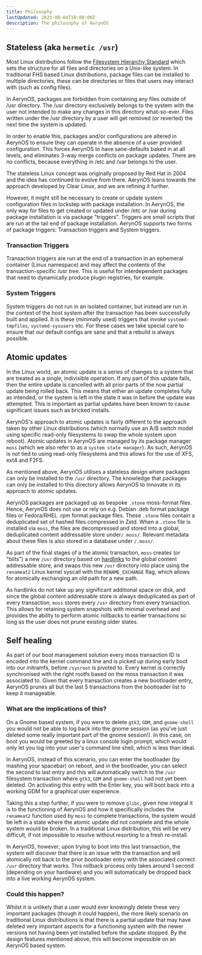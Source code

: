 ```yaml
---
title: Philosophy
lastUpdated: 2025-08-04T10:00:00Z
description: The philosophy of AerynOS
---
```



## Stateless (aka `hermetic /usr`)

Most Linux distributions follow the [Filesystem Hierarchy Standard](https://refspecs.linuxfoundation.org/FHS_3.0/fhs-3.0.pdf) which sets the structure for all files and directories on a Unix-like system. In traditional FHS based Linux distributions, package files can be installed to multiple directories, these can be directories or files that users may interact with (such as config files).

In AerynOS, packages are forbidden from containing any files outside of /usr directory. The /usr directory exclusively belongs to the system with the user not intended to make any changes in this directory what-so-ever. Files written under the /usr directory by a user will get removed (or reverted) the next time the system is updated.

In order to enable this, packages and/or configurations are altered in AerynOS to ensure they can operate in the absence of a user provided configuration. This forces AerynOS to have sane-defaults baked in at all levels, and eliminates 3-way merge conflicts on package updates. There are no conflicts, because everything in /etc and /var belongs to the user.

The stateless Linux concept was originally proposed by Red Hat in 2004 and the idea has continued to evolve from there. AerynOS leans towards the approach developed by Clear Linux, and we are refining it further.

However, it might still be necessary to create or update system configuration files in lockstep with package installation. In AerynOS, the only way for files to get created or updated under /etc or /var during package installation is via package "triggers". Triggers are small scripts that are run at the tail end of package installation. AerynOS supports two forms of package triggers: Transaction triggers and System triggers.

### Transaction Triggers

Transaction triggers are run at the end of a transaction in an ephemeral container (Linux namespace) and may affect the contents of the transaction-specific /usr tree. This is useful for interdependent packages that need to dynamically produce plugin registries, for example.

### System Triggers

System triggers do not run in an isolated container, but instead are run in the context of the host system after the transaction has been successfully built and applied. It is these (minimally used) triggers that invoke `systemd-tmpfiles`, `systemd-sysusers` etc. For these cases we take special care to ensure that our default configs are sane and that a rebuild is always possible.

## Atomic updates

In the Linux world, an atomic update is a series of changes to a system that are treated as a single, indivisible operation. If any part of this update fails, then the entire update is cancelled with all prior parts of the now partial update being rolled back. This means that either an update completes fully as intended, or the system is left in the state it was in before the update was attempted. This is important as partial updates have been known to cause significant issues such as bricked installs.

AerynOS's approach to atomic updates is fairly different to the approach taken by other Linux distributions (which normally use an A/B switch model using specific read-only filesystems to swap the whole system upon reboot). Atomic updates in AerynOS are managed by its package manager `moss` (which we also refer to as a `system state manager`). As such, AerynOS is not tied to using read-only filesystems and this allows for the use of XFS, ext4 and F2FS.

As mentioned above, AerynOS utilises a stateless design where packages can only be installed to the `/usr` directory. The knowledge that packages can only be installed to this directory allows AerynOS to innovate in its approach to atomic updates.

AerynOS packages are packaged up as bespoke `.stone` moss-format files. Hence, AerynOS does not use or rely on e.g. Debian .deb format package files or Fedora/RHEL .rpm format package files. These `.stone` files contain a deduplicated set of hashed files compressed in Zstd. When a `.stone` file is installed via `moss`, the files are decompressed and stored into a global, deduplicated content addressable store under`/.moss/`. Relevant metadata about these files is also stored in a database under `/.moss/`.

As part of the final stages of a the atomic transaction, `moss` creates (or "blits") a new `/usr` directory based on [hardlinks](https://www.virtualcuriosities.com/articles/4507/how-hard-links-and-inodes-work-on-linux) to the global content addressable store, and swaps this new `/usr` directory into place using the `renameat2` Linux kernel syscall with the `RENAME_EXCHANGE` flag, which allows for atomically exchanging an old path for a new path.

As hardlinks do not take up any significant additional space on disk, and since the global content addressable store is always deduplicated as part of every transaction, `moss` stores every `/usr` directory from every transaction. This allows for retaining system snapshots with minimal overhead and provides the ability to perform atomic rollbacks to earlier transactions so long as the user does not prune existing older states.

## Self healing

As part of our boot management solution every moss transaction ID is encoded into the kernel command line and is picked up during early boot into our initramfs, before `/sysroot` is pivoted to. Every kernel is correctly synchronised with the right rootfs based on the moss transaction it was associated to. Given that every transaction creates a new bootloader entry, AerynOS prunes all but the last 5 transactions from the bootloader list to keep it manageable.

### What are the implications of this?

On a Gnome based system, if you were to delete `gtk3`, `GDM`, and `gnome-shell` you would not be able to log back into the gnome session (as you've just deleted some really important part of the gnome session!). In this case, on boot you would be greeted by a linux console login prompt, which would only let you log into your user's command line shell, which is less than ideal.

In AerynOS, instead of this scenario, you can enter the bootloader (by mashing your spacebar) on reboot, and in the bootloader, you can select the second to last entry and this will automatically switch to the `/usr` filesystem transaction where `gtk3`, `GDM` and `gnome-shell` had not yet been deleted. On activating this entry with the Enter key, you will boot back into a working GDM for a graphical user experience.

Taking this a step further, if you were to remove `glibc`, given how integral it is to the functioning of AerynOS and how it specifically includes the `renameat2` function used by `moss` to complete transactions, the system would be left in a state where the atomic update did not complete and the whole system would be broken. In a traditional Linux distribution, this will be very difficult, if not impossible to resolve without resorting to a fresh re-install.

In AerynOS, however, upon trying to boot into this last transaction, the system will discover that there is an issue with the transaction and will atomically roll back to the prior bootloader entry with the associated correct `/usr` directory that works. This rollback process only takes around 1 second (depending on your hardware) and you will automatically be dropped back into a live working AerynOS system.

### Could this happen?

Whilst it is unlikely that a user would ever knowingly delete these very important packages (though it could happen), the more likely scenario on traditional Linux distributions is that there is a partial update that may have deleted very important aspects for a functioning system with the newer versions not having been yet installed before the update stopped. By the design features mentioned above, this will become impossible on an AerynOS based system.
